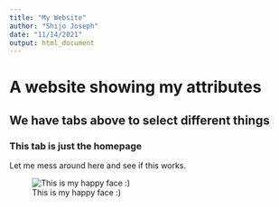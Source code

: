 ```yaml
---
title: "My Website"
author: "Shijo Joseph"
date: "11/14/2021"
output: html_document
---
```


# A website showing my attributes
## We have tabs above to select different things
### This tab is just the homepage

Let me mess around here and see if this works.

![This is my happy face :)](shijo_small.jpg)